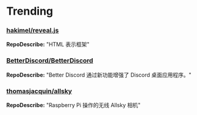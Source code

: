 # Trending

### [hakimel/reveal.js](https://github.com/hakimel/reveal.js)
**RepoDescribe:** "HTML 表示框架"
  

### [BetterDiscord/BetterDiscord](https://github.com/BetterDiscord/BetterDiscord)
**RepoDescribe:** "Better Discord 通过新功能增强了 Discord 桌面应用程序。"
  

### [thomasjacquin/allsky](https://github.com/thomasjacquin/allsky)
**RepoDescribe:** "Raspberry Pi 操作的无线 Allsky 相机"
  

